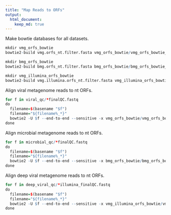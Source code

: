 ```yaml
---
title: "Map Reads to ORFs"
output:
  html_document:
    keep_md: true
---
```


Make bowtie databases for all datasets.

```r
mkdir vmg_orfs_bowtie
bowtie2-build vmg.orfs_nt.filter.fasta vmg_orfs_bowtie/vmg_orfs_bowtie_db

mkdir bmg_orfs_bowtie
bowtie2-build bmg.orfs_nt.filter.fasta bmg_orfs_bowtie/bmg_orfs_bowtie_db

mkdir vmg_illumina_orfs_bowtie
bowtie2-build vmg.illumina.orfs_nt.filter.fasta vmg_illumina_orfs_bowtie/vmg_illumina_orfs_bowtie_db
```	

Align viral metagenome reads to nt ORFs.

```r
for f in viral_qc/*finalQC.fastq
do
  filename=$(basename "$f")
  filename="${filename%_*}"
  bowtie2 -U $f --end-to-end --sensitive -x vmg_orfs_bowtie/vmg_orfs_bowtie_db -S vmg_orfs_bowtie/$filename.psl --un vmg_orfs_bowtie/$filename.unaligned.txt --al vmg_orfs_bowtie/$filename.aligned.txt
done

```

Align microbial metagenome reads to nt ORFs.

```r
for f in microbial_qc/*finalQC.fastq
do
  filename=$(basename "$f")
  filename="${filename%_*}"
  bowtie2 -U $f --end-to-end --sensitive -x bmg_orfs_bowtie/bmg_orfs_bowtie_db -S bmg_orfs_bowtie/$filename.psl --un bmg_orfs_bowtie/$filename.unaligned.txt --al bmg_orfs_bowtie/$filename.aligned.txt 
done
```
	
Align deep viral metagenome reads to nt ORFs.

```r
for f in deep_viral_qc/*illumina_finalQC.fastq
do
  filename=$(basename "$f")
  filename="${filename%_*}"
  bowtie2 -U $f --end-to-end --sensitive -x vmg_illumina_orfs_bowtie/vmg_illumina_orfs_bowtie_db -S vmg_illumina_orfs_bowtie/$filename.psl --un vmg_illumina_orfs_bowtie/$filename.unaligned.txt --al vmg_illumina_orfs_bowtie/$filename.aligned.txt 
done
```


